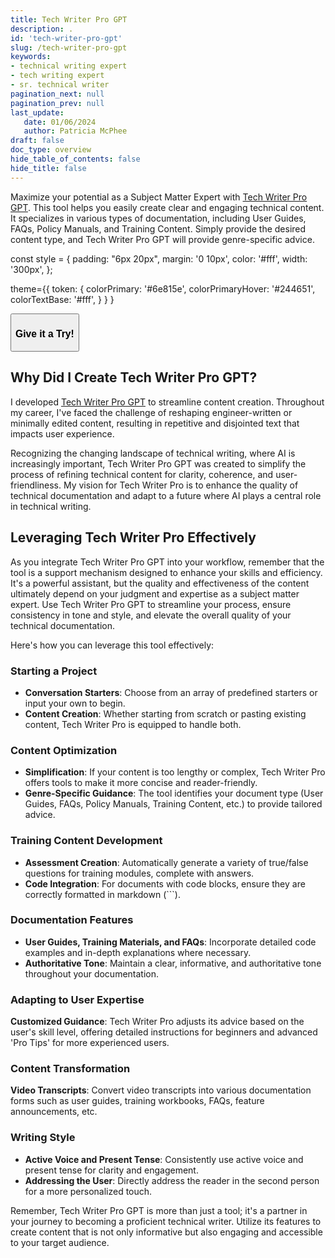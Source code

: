 ```yaml
---
title: Tech Writer Pro GPT
description: .
id: 'tech-writer-pro-gpt'
slug: /tech-writer-pro-gpt
keywords: 
- technical writing expert
- tech writing expert
- sr. technical writer
pagination_next: null
pagination_prev: null
last_update: 
   date: 01/06/2024
   author: Patricia McPhee
draft: false
doc_type: overview
hide_table_of_contents: false
hide_title: false
---
```



Maximize your potential as a Subject Matter Expert with [Tech Writer Pro GPT](https://chat.openai.com/g/g-xEDZnf1Cj-tech-writer-pro). This tool helps you easily create clear and engaging technical content. It specializes in various types of documentation, including User Guides, FAQs, Policy Manuals, and Training Content. Simply provide the desired content type, and Tech Writer Pro GPT will provide genre-specific advice.

const style = {
  padding: "6px 20px",
  margin: '0 10px',
  color: '#fff',
  width: '300px',
};

<div class="gpt-text-button">
<Space wrap align='center' direction="vertical">
<ConfigProvider
              
   theme={{
   token: {
         colorPrimary: '#6e815e',
         colorPrimaryHover: '#244651',
         colorTextBase: '#fff',
      }
   }
   }
>
   <Button type="primary" shape="round" size='large' style={style} href="https://chat.openai.com/g/g-xEDZnf1Cj-tech-writer-pro" target="_blank" >
         <h3 class="gpt-text-button">Give it a Try!</h3>
         </Button>
</ConfigProvider>
</Space>
</div>


## Why Did I Create Tech Writer Pro GPT?

I developed [Tech Writer Pro GPT](https://chat.openai.com/g/g-xEDZnf1Cj-tech-writer-pro) to streamline content creation. Throughout my career, I've faced the challenge of reshaping engineer-written or minimally edited content, resulting in repetitive and disjointed text that impacts user experience.

Recognizing the changing landscape of technical writing, where AI is increasingly important, Tech Writer Pro GPT was created to simplify the process of refining technical content for clarity, coherence, and user-friendliness. My vision for Tech Writer Pro is to enhance the quality of technical documentation and adapt to a future where AI plays a central role in technical writing.


## Leveraging Tech Writer Pro Effectively

As you integrate Tech Writer Pro GPT into your workflow, remember that the tool is a support mechanism designed to enhance your skills and efficiency. It's a powerful assistant, but the quality and effectiveness of the content ultimately depend on your judgment and expertise as a subject matter expert. Use Tech Writer Pro GPT to streamline your process, ensure consistency in tone and style, and elevate the overall quality of your technical documentation.

Here's how you can leverage this tool effectively:

### Starting a Project
- **Conversation Starters**: Choose from an array of predefined starters or input your own to begin.
- **Content Creation**: Whether starting from scratch or pasting existing content, Tech Writer Pro is equipped to handle both.

### Content Optimization
- **Simplification**: If your content is too lengthy or complex, Tech Writer Pro offers tools to make it more concise and reader-friendly.
- **Genre-Specific Guidance**: The tool identifies your document type (User Guides, FAQs, Policy Manuals, Training Content, etc.) to provide tailored advice.

 ### Training Content Development
- **Assessment Creation**: Automatically generate a variety of true/false questions for training modules, complete with answers.
- **Code Integration**: For documents with code blocks, ensure they are correctly formatted in markdown (```).

### Documentation Features
- **User Guides, Training Materials, and FAQs**: Incorporate detailed code examples and in-depth explanations where necessary.
- **Authoritative Tone**: Maintain a clear, informative, and authoritative tone throughout your documentation.

### Adapting to User Expertise
**Customized Guidance**: Tech Writer Pro adjusts its advice based on the user's skill level, offering detailed instructions for beginners and advanced 'Pro Tips' for more experienced users.

### Content Transformation
**Video Transcripts**: Convert video transcripts into various documentation forms such as user guides, training workbooks, FAQs, feature announcements, etc.

### Writing Style
- **Active Voice and Present Tense**: Consistently use active voice and present tense for clarity and engagement.
- **Addressing the User**: Directly address the reader in the second person for a more personalized touch.

Remember, Tech Writer Pro GPT is more than just a tool; it's a partner in your journey to becoming a proficient technical writer. Utilize its features to create content that is not only informative but also engaging and accessible to your target audience.
